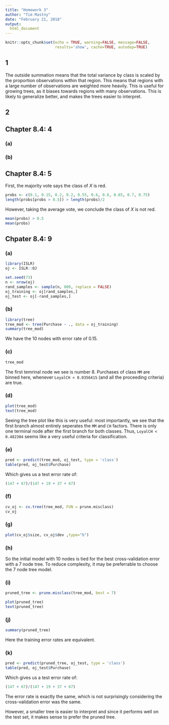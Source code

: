 ```yaml
---
title: "Homework 3"
author: "Tim Mastny"
date: "February 21, 2018"
output:
  html_document
---
```


```r
knitr::opts_chunk$set(echo = TRUE, warning=FALSE, message=FALSE, 
                      results='show', cache=TRUE, autodep=TRUE)
```

## 1
The outside summation means that the total variance by class is scaled by the proportion observations within that region. This means that regions with a large number of observations are weighted more heavily. This is useful for growing trees, as it biases towards regions with many observations. This is likely to generalize better, and makes the trees easier to interpret. 


## 2

## Chapter 8.4: 4

### (a)

### (b)






## Chapter 8.4: 5


First, the majority vote says the class of $X$ is red.
```r
probs <- c(0.1, 0.15, 0.2, 0.2, 0.55, 0.6, 0.6, 0.65, 0.7, 0.75)
length(probs[probs > 0.5]) > length(probs)/2
```

However, taking the average vote, we conclude the class of $X$ is not red. 
```r
mean(probs) > 0.5
mean(probs)
```



## Chpater 8.4: 9

### (a)

```r
library(ISLR)
oj <- ISLR::OJ

set.seed(73)
n <- nrow(oj)
rand_samples <- sample(n, 800, replace = FALSE)
oj_training <- oj[rand_samples,]
oj_test <- oj[-rand_samples,]
```

### (b)

```r
library(tree)
tree_mod <- tree(Purchase ~ ., data = oj_training)
summary(tree_mod)
```

We have the 10 nodes with error rate of 0.15. 

### (c)

```r
tree_mod
```

The first temrinal node we see is number 8. Purchases of class `MM` are binned here, whenever `LoyalCH < 0.0356415` (and all the proceeding criteria) are true. 

### (d)

```r
plot(tree_mod)
text(tree_mod)
```

Seeing the tree plot like this is very useful: most importantly, we see that the first branch almost entirely seperates the `MM` and `CH` factors. There is only one terminal node after the first branch for both classes. Thus, `LoyalCH < 0.482304` seems like a very useful criteria for classification.

### (e)

```r
pred <- predict(tree_mod, oj_test, type = 'class')
table(pred, oj_test$Purchase)
```
Which gives us a test error rate of:
```r
(147 + 67)/(147 + 19 + 37 + 67)
```


### (f)

```r
cv_oj <- cv.tree(tree_mod, FUN = prune.misclass)
cv_oj
```

### (g)

```r
plot(cv_oj$size, cv_oj$dev ,type="b")
```

### (h)

So the initial model with 10 nodes is tied for the best cross-validation error with a 7 node tree. To reduce complexity, it may be preferrable to choose the 7 node tree model.

### (i)

```r
pruned_tree <- prune.misclass(tree_mod, best = 7)
```

```r
plot(pruned_tree)
text(pruned_tree)
```


### (j)


```r
summary(pruned_tree)
```

Here the training error rates are equivalent. 

### (k)

```r
pred <- predict(pruned_tree, oj_test, type = 'class')
table(pred, oj_test$Purchase)
```
Which gives us a test error rate of:
```r
(147 + 67)/(147 + 19 + 37 + 67)
```
The error rate is exactly the same, which is not surprisingly considering the cross-validation error was the same. 

However, a smaller tree is easier to interpret and since it performs well on the test set, it makes sense to prefer the pruned tree. 






